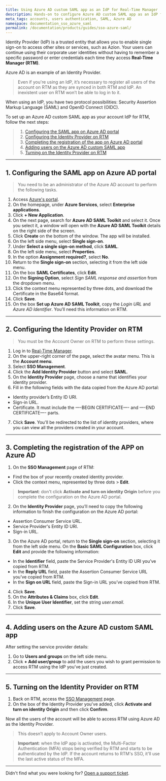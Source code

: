 ```yaml
---
title: Using Azure AD custom SAML app as an IdP for Real-Time Manager
description: Hands-on to configure Azure AD custom SAML app as an IdP for Real-Time Manager.
meta_tags: accounts, users authentication, SAML, Azure AD
namespace: documentation_sso_azure_saml
permalink: /documentation/products/guides/sso-azure-saml/
---
```


Identity Provider (IdP) is a trusted entity that allows you to enable single sign-on to access other sites or services, such as Azion. Your users can continue using their corporate user identities without having to remember a specific password or enter credentials each time they access **Real-Time Manager (RTM)**.

Azure AD is an example of an Identity Provider.

> Even if you're using an IdP, it’s necessary to register all users of the account on RTM as they are synced in both RTM and IdP. An inexistent user on RTM won’t be able to log in to it.

When using an IdP, you have two protocol possibilities: Security Assertion Markup Language (SAML) and OpenID Connect (OIDC).

To set up an Azure AD custom SAML app as your account IdP for RTM, follow the next steps:

> 1. [Configuring the SAML app on Azure AD portal](#configuring-saml-app-on-azure)
> 2. [Configuring the Identity Provider on RTM](#configuring-identity-provider)
> 3. [Completing the registration of the app on Azure AD portal](#completing-registration-azure)
> 4. [Adding users on the Azure AD custom SAML app](#adding-users-azure-saml-app)
> 5. [Turning on the Identity Provider on RTM](#turning-on-identity-provider-rtm)
---

## 1. Configuring the SAML app on Azure AD portal

> You need to be an administrator of the Azure AD account to perform the following tasks.

1. Access [Azure's portal](https://portal.azure.com/).
2. On the homepage, under **Azure Services**, select **Enterprise applications**. 
3. Click **+ New Application**.
4. On the next page, search for **Azure AD SAML Toolkit** and select it. Once you select it, a window will open with the **Azure AD SAML Toolkit** details on the right side of the screen.
6. Click **Create** on the bottom of the window. The app will be installed. 
7. On the left side menu, select **Single sign-on**.
8. Under **Select a single sign-on method**, click **SAML**.
9. On the left side menu, select **Properties**.
10. In the option **Assignment required?**, select **No**.
11. Return to the **Single sign-on** section, selecting it from the left side menu.
12. On the box **SAML Certificates**, click **Edit**.
13. On the **Signing Option**, select *Sign SAML response and assertion* from the dropdown menu.
14. Click the context menu represented by three dots, and download the Certificate in the Base64 format. 
15. Click **Save**.
16. On the box **Set up Azure AD SAML Toolkit**, copy the *Login URL* and *Azure AD Identifier*. You’ll need this information on RTM.

---

## 2. Configuring the Identity Provider on RTM

> You must be the Account Owner on RTM to perform these settings.

1. Log in to [Real-Time Manager](https://manager.azion.com/).
2. On the upper-right corner of the page, select the avatar menu. This is the **Account menu**.
3. Select **SSO Management**.
4. Click the **Add Identity Provider** button and select **SAML**.
5. On the **Identity Provider** page, choose a name that identifies your identity provider.
6. Fill in the following fields with the data copied from the Azure AD portal:

- Identity provider’s Entity ID URI.
- Sign-in URL.
- Certificate. It must include the —-BEGIN CERTIFICATE—- and —-END CERTIFICATE—- parts.



7. Click **Save**. You'll be redirected to the list of identity providers, where you can view all the providers created in your account.

---

## 3. Completing the registration of the APP on Azure AD

1. On the **SSO Management** page of RTM:

- Find the box of your recently created identity provider.
- Click the context menu, represented by three dots > **Edit**.

> **Important**: don't click **Activate and turn on identity Origin** before you complete the configuration on the Azure AD portal.



2. On the **Identity Provider** page, you’ll need to copy the following information to finish the configuration on the Azure AD portal:

- Assertion Consumer Service URL.
- Service Provider's Entity ID URI.
- Sign-in URL.



3. On the Azure AD portal, return to the **Single sign-on** section, selecting it from the left side menu. On the **Basic SAML Configuration** box, click **Edit** and provide the following information:

- In the **Identifier** field, paste the Service Provider's Entity ID URI you’ve copied from RTM.
- In the **Reply URL** field, paste the Assertion Consumer Service URL you’ve copied from RTM.
- In the **Sign on URL** field, paste the Sign-in URL you’ve copied from RTM.



4. Click **Save**. 
5. On the **Attributes & Claims** box, click **Edit**.
6. In the **Unique User Identifier**, set the string *user.email*.
7. Click **Save**.

---

## 4. Adding users on the Azure AD custom SAML app

After setting the service provider details:

1. Go to **Users and groups** on the left side menu.
2. Click **+ Add user/group** to add the users you wish to grant permission to access RTM using the IdP you've just created. 

---

## 5. Turning on the Identity Provider on RTM

1. Back on RTM, access the [SSO Management](https://manager.azion.com/iam/sso/identity-providers) page.
2. On the box of the Identity Provider you've added, click **Activate and turn on identity Origin** and then click **Confirm**.

Now all the users of the account will be able to access RTM using Azure AD as the Identity Provider.

> This doesn’t apply to Account Owner users.

> **Important**: when the IdP app is activated, the Multi-Factor Authentication (MFA) stops being verified by RTM and starts to be authenticated by the IdP. If the account returns to RTM's SSO, it'll use the last active status of the MFA.

---

Didn't find what you were looking for? [Open a support ticket](https://tickets.azion.com/).
